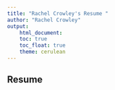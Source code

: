 ```yaml
---
title: "Rachel Crowley's Resume "
author: "Rachel Crowley"
output:  
    html_document:
    toc: true
    toc_float: true
    theme: cerulean
---
```


## Resume 
